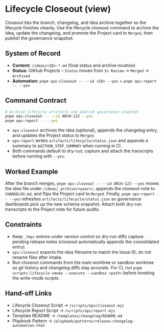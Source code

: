 
<Meta title="Governance/Lifecycle Closeout" />

# Lifecycle Closeout (view)

Closeout ties the branch, changelog, and idea archive together so the lifecycle finishes cleanly. Use the lifecycle closeout command to archive the idea, update the changelog, and promote the Project card to `Merged`, then publish the governance snapshot.

## System of Record

- **Content:** `/ideas/<ID>-*.md` (final status and archive location)
- **Status:** GitHub Projects – `Status` moves from `In Review` → `Merged` → `Archived`
- **Automation:** `pnpm ops:closeout -- --id <ID> --yes` + `pnpm ops:report -- --yes`

## Command Contract

```bash
# Archive lifecycle artifacts and publish governance snapshot
pnpm ops:closeout -- --id ARCH-123 --yes
pnpm ops:report -- --yes
```

- `ops:closeout` archives the idea (optional), appends the changelog entry, and updates the Project status to `Merged`.
- `ops:report` writes `artifacts/lifecycle/status.json` and appends a summary to `$GITHUB_STEP_SUMMARY` when running in CI.
- Both commands default to dry-run; capture and attach the transcripts before running with `--yes`.

## Worked Example

After the branch merges, `pnpm ops:closeout -- --id ARCH-123 --yes` moves the idea file under `/ideas/_archive/<year>/`, appends the closeout note to `CHANGELOG.md`, and flips the Project card to `Merged`. Finally, `pnpm ops:report -- --yes` refreshes `artifacts/lifecycle/status.json` so governance dashboards pick up the new schema snapshot. Attach both dry-run transcripts to the Project note for future audits.

## Constraints

- Keep `_tmp/` entries under version control so dry-run diffs capture pending release notes (closeout automatically appends the consolidated entry).
- `ops:closeout` expects the idea filename to match the Issue ID; do not rename files after intake.
- Run closeout commands from the main worktree or sandbox worktree so git history and changelog diffs stay accurate. For CI, run `pnpm scripts:lifecycle-smoke --execute --sandbox <path>` before invoking the write-mode scripts.

## Hand-off Links

- Lifecycle Closeout Script → `/scripts/ops/closeout.mjs`
- Lifecycle Report Script → `/scripts/ops/report.mjs`
- Template README → `/templates/changelog/README.md`
- Playbook Pattern → `/playbook/patterns/release-changelog-automation.html`
